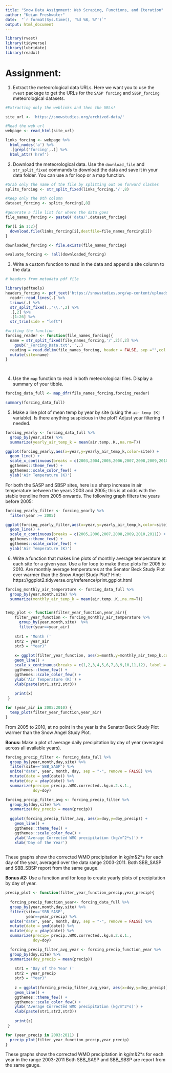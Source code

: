 ```yaml
---
title: "Snow Data Assignment: Web Scraping, Functions, and Iteration"
author: "Keian Freshwater"
date:  "`r format(Sys.time(), '%d %B, %Y')`"
output: html_document
---
```


```r
library(rvest)
library(tidyverse)
library(lubridate)
library(readxl)

```


# Assignment:

1. Extract the meteorological data URLs. Here we want you to use the `rvest` package to get the URLs for the `SASP forcing` and `SBSP_forcing` meteorological datasets.

```r
#Extracting only the weblinks and then the URLs!

site_url <- 'https://snowstudies.org/archived-data/'

#Read the web url
webpage <- read_html(site_url)

links_forcing <- webpage %>%
  html_nodes('a') %>%
  .[grepl('forcing',.)] %>%
  html_attr('href')

```


2. Download the meteorological data. Use the `download_file` and `str_split_fixed` commands to download the data and save it in your data folder. You can use a for loop or a map function. 

```r
#Grab only the name of the file by splitting out on forward slashes
splits_forcing <- str_split_fixed(links_forcing,'/',8)

#Keep only the 8th column
dataset_forcing <- splits_forcing[,8] 

#generate a file list for where the data goes
file_names_forcing <- paste0('data/',dataset_forcing)

for(i in 1:2){
  download.file(links_forcing[i],destfile=file_names_forcing[i])
}

downloaded_forcing <- file.exists(file_names_forcing)

evaluate_forcing <- !all(downloaded_forcing)
```

3. Write a custom function to read in the data and append a site column to the data. 

```r

# headers from metadata pdf file

library(pdftools)
headers_forcing <- pdf_text('https://snowstudies.org/wp-content/uploads/2022/02/Serially-Complete-Metadata-text08.pdf') %>%
  readr::read_lines(.) %>%
  trimws(.) %>%
  str_split_fixed(.,'\\.',2) %>%
  .[,2] %>%
  .[1:26] %>%
  str_trim(side = "left")

#writing the function
forcing_reader <- function(file_names_forcing){
  name = str_split_fixed(file_names_forcing,'/',2)[,2] %>%
    gsub('_Forcing_Data.txt','',.)
  reading = read.delim(file_names_forcing, header = FALSE, sep ="",col.names = headers_forcing,skip = 4) %>%
  mutate(site=name)
}

  
```


4. Use the `map` function to read in both meteorological files. Display a summary of your tibble.

```r
forcing_data_full <- map_dfr(file_names_forcing,forcing_reader)

summary(forcing_data_full)
```

5. Make a line plot of mean temp by year by site (using the `air temp [K]` variable). Is there anything suspicious in the plot? Adjust your filtering if needed.

```r
forcing_yearly <- forcing_data_full %>%
  group_by(year,site) %>%
  summarize(yearly_air_temp_k = mean(air.temp..K.,na.rm=T))

ggplot(forcing_yearly,aes(x=year,y=yearly_air_temp_k,color=site)) + 
  geom_line() +
  scale_x_continuous(breaks = c(2003,2004,2005,2006,2007,2008,2009,2010,2011))+
  ggthemes::theme_few() + 
  ggthemes::scale_color_few() +
  ylab('Air Temperature (K)')
```

For both the SASP and SBSP sites, here is a sharp increase in air temperature between the years 2003 and 2005; this is at odds with the stable trendline from 2005 onwards. The following graph filters the years before 2005:
```r
forcing_yearly_filter <- forcing_yearly %>%
  filter(year >= 2005)

ggplot(forcing_yearly_filter,aes(x=year,y=yearly_air_temp_k,color=site)) + 
  geom_line() +
  scale_x_continuous(breaks = c(2005,2006,2007,2008,2009,2010,2011)) +
  ggthemes::theme_few() + 
  ggthemes::scale_color_few() +
  ylab('Air Temperature (K)')
```

6. Write a function that makes line plots of monthly average temperature at each site for a given year. Use a for loop to make these plots for 2005 to 2010. Are monthly average temperatures at the Senator Beck Study Plot ever warmer than the Snow Angel Study Plot?
Hint: https://ggplot2.tidyverse.org/reference/print.ggplot.html
```r

forcing_monthly_air_temperature <- forcing_data_full %>%
  group_by(year,month,site) %>%
  summarize(monthly_air_temp_k = mean(air.temp..K.,na.rm=T))


temp_plot <- function(filter_year_function,year_air){
    filter_year_function <- forcing_monthly_air_temperature %>%
      group_by(year,month,site)  %>%
      filter(year==year_air)
    
    str1 = 'Month ('
    str2 = year_air
    str3 = "Year)"
    
    x= ggplot(filter_year_function, aes(x=month,y=monthly_air_temp_k,color=site)) +
    geom_line() +
    scale_x_continuous(breaks = c(1,2,3,4,5,6,7,8,9,10,11,12), label = c("Jan","Feb","Mar","Apr","May","Jun","Jul","Aug","Sept","Oct","Nov","Dec"))+
    ggthemes::theme_few() +
    ggthemes::scale_color_few() +
    ylab('Air Temperature (K)') +
    xlab(paste(str1,str2,str3))
    
    print(x)
 }

for (year_air in 2005:2010) {
  temp_plot(filter_year_function,year_air)
}


```

From 2005 to 2010, at no point in the year is the Senator Beck Study Plot warmer than the Snow Angel Study Plot.

**Bonus:** Make a plot of average daily precipitation by day of year (averaged across all available years). 
```r
forcing_precip_filter <- forcing_data_full %>%
  group_by(year,month,day,site) %>%
  filter(site=='SBB_SASP') %>%
  unite("date", year, month, day, sep = "-", remove = FALSE) %>%
  mutate(date = ymd(date)) %>% 
  mutate(doy = yday(date)) %>%
  summarize(precip= precip..WMO.corrected..kg.m.2.s.1.,
            doy=doy)

forcing_precip_filter_avg <- forcing_precip_filter %>%
  group_by(doy,site) %>%
  summarize(doy_precip = mean(precip))
  
  ggplot(forcing_precip_filter_avg, aes(x=doy,y=doy_precip)) +
    geom_line() +
    ggthemes::theme_few() +
    ggthemes::scale_color_few() +
    ylab('Average Corrected WMO precipitation (kg/m^2*s)') +
    xlab('Day of the Year')
    
```



These graphs show the corrected WMO precipitation in kg/m&2*s for each day of the year, averaged over the data range 2003-2011. Both SBB_SASP and SBB_SBSP report from the same gauge.


**Bonus #2:** Use a function and for loop to create yearly plots of precipitation by day of year.
```r
precip_plot <- function(filter_year_function_precip,year_precip){
  
  forcing_precip_function_year<- forcing_data_full %>%
  group_by(year,month,day,site) %>%
  filter(site=='SBB_SASP',
         year==year_precip) %>%
  unite("date", year, month, day, sep = "-", remove = FALSE) %>%
  mutate(date = ymd(date)) %>% 
  mutate(doy = yday(date)) %>%
  summarize(precip= precip..WMO.corrected..kg.m.2.s.1.,
            doy=doy)

  forcing_precip_filter_avg_year <- forcing_precip_function_year %>%
  group_by(doy,site) %>%
  summarize(doy_precip = mean(precip))
    
    str1 = 'Day of the Year ('
    str2 = year_precip
    str3 = "Year)"
    
    z = ggplot(forcing_precip_filter_avg_year, aes(x=doy,y=doy_precip)) +
    geom_line() +
    ggthemes::theme_few() +
    ggthemes::scale_color_few() +
    ylab('Average Corrected WMO precipitation (kg/m^2*s)') +
    xlab(paste(str1,str2,str3))
    
    print(z)
 }

for (year_precip in 2003:2011) {
  precip_plot(filter_year_function_precip,year_precip)
}
```
  

These graphs show the corrected WMO precipitation in kg/m&2*s for each year in the range 2003-2011 Both SBB_SASP and SBB_SBSP are report from the same gauge.